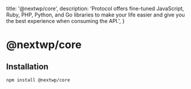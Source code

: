   title: '@nextwp/core',
  description:
    'Protocol offers fine-tuned JavaScript, Ruby, PHP, Python, and Go libraries to make your life easier and give you the best experience when consuming the API.',
}

# @nextwp/core

## Installation

```bash
npm install @nextwp/core
```
